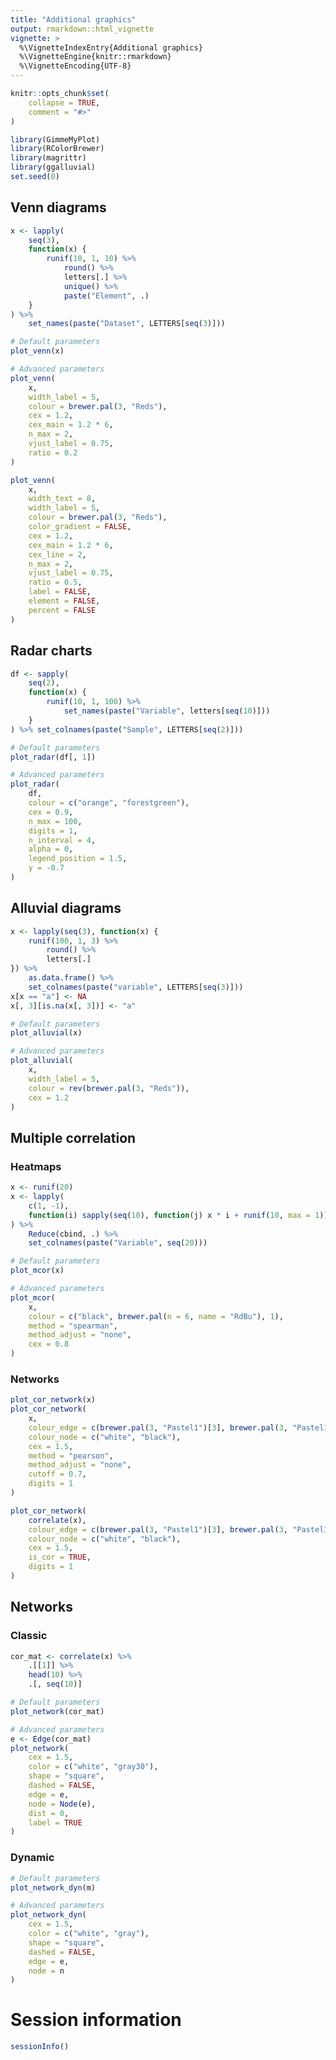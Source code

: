 ```yaml
---
title: "Additional graphics"
output: rmarkdown::html_vignette
vignette: >
  %\VignetteIndexEntry{Additional graphics}
  %\VignetteEngine{knitr::rmarkdown}
  %\VignetteEncoding{UTF-8}
---
```


```r
knitr::opts_chunk$set(
    collapse = TRUE,
    comment = "#>"
)
```

```r
library(GimmeMyPlot)
library(RColorBrewer)
library(magrittr)
library(ggalluvial)
set.seed(0)
```

## Venn diagrams
```r
x <- lapply(
    seq(3),
    function(x) {
        runif(10, 1, 10) %>%
            round() %>%
            letters[.] %>%
            unique() %>%
            paste("Element", .)
    }
) %>%
    set_names(paste("Dataset", LETTERS[seq(3)]))

# Default parameters
plot_venn(x)

# Advanced parameters
plot_venn(
    x,
    width_label = 5,
    colour = brewer.pal(3, "Reds"),
    cex = 1.2,
    cex_main = 1.2 * 6,
    n_max = 2,
    vjust_label = 0.75,
    ratio = 0.2
)

plot_venn(
    x,
    width_text = 8,
    width_label = 5,
    colour = brewer.pal(3, "Reds"),
    color_gradient = FALSE,
    cex = 1.2,
    cex_main = 1.2 * 6,
    cex_line = 2,
    n_max = 2,
    vjust_label = 0.75,
    ratio = 0.5,
    label = FALSE,
    element = FALSE,
    percent = FALSE
)
```

## Radar charts
```r
df <- sapply(
    seq(2),
    function(x) {
        runif(10, 1, 100) %>%
            set_names(paste("Variable", letters[seq(10)]))
    }
) %>% set_colnames(paste("Sample", LETTERS[seq(2)]))

# Default parameters
plot_radar(df[, 1])
```

```r
# Advanced parameters
plot_radar(
    df,
    colour = c("orange", "forestgreen"),
    cex = 0.9,
    n_max = 100,
    digits = 1,
    n_interval = 4,
    alpha = 0,
    legend_position = 1.5,
    y = -0.7
)
```

## Alluvial diagrams
```r
x <- lapply(seq(3), function(x) {
    runif(100, 1, 3) %>%
        round() %>%
        letters[.]
}) %>%
    as.data.frame() %>%
    set_colnames(paste("variable", LETTERS[seq(3)]))
x[x == "a"] <- NA
x[, 3][is.na(x[, 3])] <- "a"

# Default parameters
plot_alluvial(x)

# Advanced parameters
plot_alluvial(
    x,
    width_label = 5,
    colour = rev(brewer.pal(3, "Reds")),
    cex = 1.2
)
```

## Multiple correlation
### Heatmaps
```r
x <- runif(20)
x <- lapply(
    c(1, -1),
    function(i) sapply(seq(10), function(j) x * i + runif(10, max = 1))
) %>%
    Reduce(cbind, .) %>%
    set_colnames(paste("Variable", seq(20)))

# Default parameters
plot_mcor(x)

# Advanced parameters
plot_mcor(
    x,
    colour = c("black", brewer.pal(n = 6, name = "RdBu"), 1),
    method = "spearman",
    method_adjust = "none",
    cex = 0.8
)
```

### Networks
```r
plot_cor_network(x)
plot_cor_network(
    x,
    colour_edge = c(brewer.pal(3, "Pastel1")[3], brewer.pal(3, "Pastel1")[1]),
    colour_node = c("white", "black"),
    cex = 1.5,
    method = "pearson",
    method_adjust = "none",
    cutoff = 0.7,
    digits = 1
)

plot_cor_network(
    correlate(x),
    colour_edge = c(brewer.pal(3, "Pastel1")[3], brewer.pal(3, "Pastel1")[1]),
    colour_node = c("white", "black"),
    cex = 1.5,
    is_cor = TRUE,
    digits = 1
)
```

## Networks
### Classic
```r
cor_mat <- correlate(x) %>%
    .[[1]] %>%
    head(10) %>%
    .[, seq(10)]

# Default parameters
plot_network(cor_mat)
```

```r
# Advanced parameters
e <- Edge(cor_mat)
plot_network(
    cex = 1.5,
    color = c("white", "gray30"),
    shape = "square",
    dashed = FALSE,
    edge = e,
    node = Node(e),
    dist = 0,
    label = TRUE
)
```

### Dynamic
```r
# Default parameters
plot_network_dyn(m)

# Advanced parameters
plot_network_dyn(
    cex = 1.5,
    color = c("white", "gray"),
    shape = "square",
    dashed = FALSE,
    edge = e,
    node = n
)
```

# Session information
```r
sessionInfo()
```
